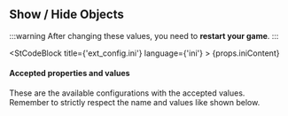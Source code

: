
## Show / Hide Objects

:::warning
After changing these values, you need to **restart your game**.
:::

<StCodeBlock title={'ext_config.ini'} language={'ini'} >
    {props.iniContent}
</StCodeBlock>

#### Accepted properties and values 

These are the available configurations with the accepted values.\
Remember to strictly respect the name and values like shown below.

<PropsTable rows={props.properties} />